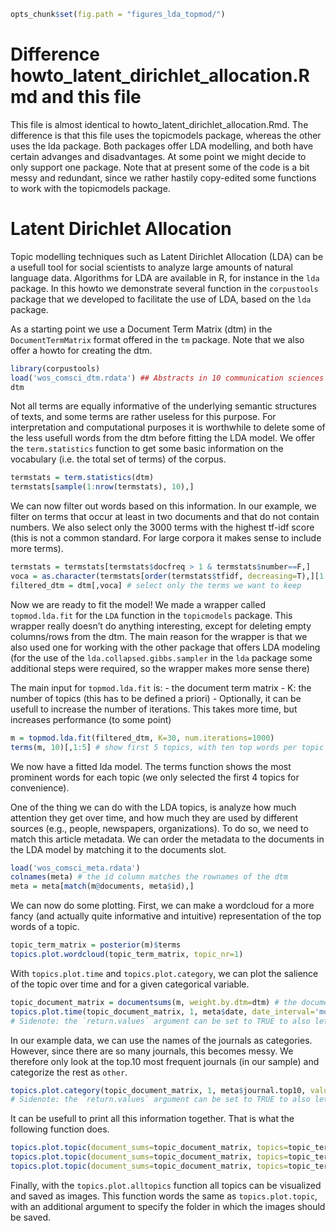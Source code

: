 ```r
opts_chunk$set(fig.path = "figures_lda_topmod/")
```

Difference howto_latent_dirichlet_allocation.Rmd and this file
========================================================
This file is almost identical to howto_latent_dirichlet_allocation.Rmd.
The difference is that this file uses the topicmodels package, whereas the other uses the lda package.
Both packages offer LDA modelling, and both have certain advanges and disadvantages.
At some point we might decide to only support one package.
Note that at present some of the code is a bit messy and redundant, since we rather hastily copy-edited some functions to work with the topicmodels package.


Latent Dirichlet Allocation
========================================================

Topic modelling techniques such as Latent Dirichlet Allocation (LDA) can be a usefull tool for social scientists to analyze large amounts of natural language data. Algorithms for LDA are available in R, for instance in the `lda` package. In this howto we demonstrate several function in the `corpustools` package that we developed to facilitate the use of LDA, based on the `lda` package.

As a starting point we use a Document Term Matrix (dtm) in the `DocumentTermMatrix` format offered in the `tm` package. Note that we also offer a howto for creating the dtm. 

```r
library(corpustools)
load('wos_comsci_dtm.rdata') ## Abstracts in 10 communication sciences journals from Web of Science, with 'social network' as a topic, from 2000 till 2010
dtm
```

Not all terms are equally informative of the underlying semantic structures of texts, and some terms are rather useless for this purpose. For interpretation and computational purposes it is worthwhile to delete some of the less usefull words from the dtm before fitting the LDA model. We offer the `term.statistics` function to get some basic information on the vocabulary (i.e. the total set of terms) of the corpus.

```r
termstats = term.statistics(dtm)
termstats[sample(1:nrow(termstats), 10),]
```

We can now filter out words based on this information. In our example, we filter on terms that occur at least in two documents and that do not contain numbers. We also select only the 3000 terms with the highest tf-idf score (this is not a common standard. For large corpora it makes sense to include more terms). 

```r
termstats = termstats[termstats$docfreq > 1 & termstats$number==F,]
voca = as.character(termstats[order(termstats$tfidf, decreasing=T),][1:3000,'term'])
filtered_dtm = dtm[,voca] # select only the terms we want to keep
```

Now we are ready to fit the model! We made a wrapper called `topmod.lda.fit` for the `LDA` function in the `topicmodels` package. This wrapper really doesn't do anything interesting, except for deleting empty columns/rows from the dtm. The main reason for the wrapper is that we also used one for working with the other package that offers LDA modeling (for the use of the `lda.collapsed.gibbs.sampler` in the `lda` package some additional steps were required, so the wrapper makes more sense there)

The main input for `topmod.lda.fit` is:
- the document term matrix
- K: the number of topics (this has to be defined a priori)
- Optionally, it can be usefull to increase the number of iterations. This takes more time, but increases performance (to some point)

```r
m = topmod.lda.fit(filtered_dtm, K=30, num.iterations=1000)
terms(m, 10)[,1:5] # show first 5 topics, with ten top words per topic
```

We now have a fitted lda model. The terms function shows the most prominent words for each topic (we only selected the first 4 topics for convenience). 

One of the thing we can do with the LDA topics, is analyze how much attention they get over time, and how much they are used by different sources (e.g., people, newspapers, organizations). To do so, we need to match this article metadata. We can order the metadata to the documents in the LDA model by matching it to the documents slot.

```r
load('wos_comsci_meta.rdata')
colnames(meta) # the id column matches the rownames of the dtm
meta = meta[match(m@documents, meta$id),]
```

We can now do some plotting. First, we can make a wordcloud for a more fancy (and actually quite informative and intuitive) representation of the top words of a topic.

```r
topic_term_matrix = posterior(m)$terms 
topics.plot.wordcloud(topic_term_matrix, topic_nr=1)
```

With `topics.plot.time` and `topics.plot.category`, we can plot the salience of the topic over time and for a given categorical variable.

```r
topic_document_matrix = documentsums(m, weight.by.dtm=dtm) # the documentsums function extracts a matrix identical to the documentsums slot of the output of the lda.collapsed.gibbs.sampler in the lda package. If the dtm is given in the weight.by.dtm parameter, then word-to-topic assignments are multiplied by the word occurence (which, I believe, is also what the lda package does)
topics.plot.time(topic_document_matrix, 1, meta$date, date_interval='month', value='relative')
# Sidenote: the `return.values` argument can be set to TRUE to also let the function output the values that are plotted.
```

In our example data, we can use the names of the journals as categories. However, since there are so many journals, this becomes messy. We therefore only look at the top.10 most frequent journals (in our sample) and categorize the rest as `other`.

```r
topics.plot.category(topic_document_matrix, 1, meta$journal.top10, value='relative')
# Sidenote: the `return.values` argument can be set to TRUE to also let the function output the values that are plotted.
```

It can be usefull to print all this information together. That is what the following function does.

```r
topics.plot.topic(document_sums=topic_document_matrix, topics=topic_term_matrix, 1, meta$date, meta$journal.top10, date_interval='year', value='relative')
topics.plot.topic(document_sums=topic_document_matrix, topics=topic_term_matrix, 2, meta$date, meta$journal.top10, date_interval='year', value='relative')
topics.plot.topic(document_sums=topic_document_matrix, topics=topic_term_matrix, 10, meta$date, meta$journal.top10, date_interval='year', value='relative')
```

Finally, with the `topics.plot.alltopics` function all topics can be visualized and saved as images. This function words the same as `topics.plot.topic`, with an additional argument to specify the folder in which the images should be saved.

